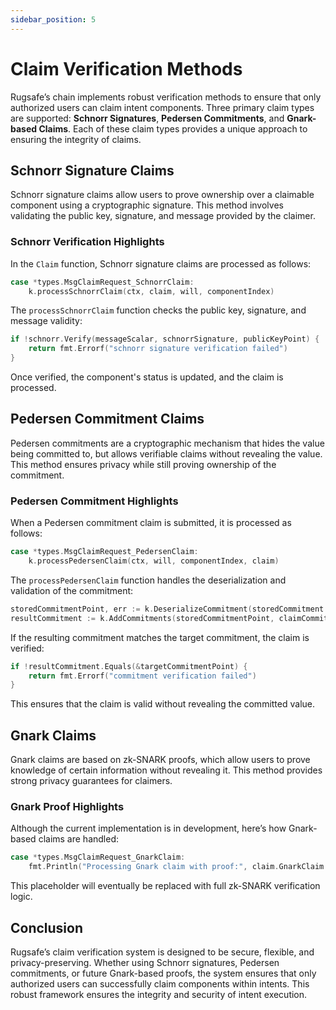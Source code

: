 ```yaml
---
sidebar_position: 5
---
```


# Claim Verification Methods

Rugsafe’s chain implements robust verification methods to ensure that only authorized users can claim intent components. Three primary claim types are supported: **Schnorr Signatures**, **Pedersen Commitments**, and **Gnark-based Claims**. Each of these claim types provides a unique approach to ensuring the integrity of claims.

## Schnorr Signature Claims

Schnorr signature claims allow users to prove ownership over a claimable component using a cryptographic signature. This method involves validating the public key, signature, and message provided by the claimer.

### Schnorr Verification Highlights

In the `Claim` function, Schnorr signature claims are processed as follows:

```go
case *types.MsgClaimRequest_SchnorrClaim:
    k.processSchnorrClaim(ctx, claim, will, componentIndex)
```

The `processSchnorrClaim` function checks the public key, signature, and message validity:

```go
if !schnorr.Verify(messageScalar, schnorrSignature, publicKeyPoint) {
    return fmt.Errorf("schnorr signature verification failed")
}
```

Once verified, the component's status is updated, and the claim is processed.

## Pedersen Commitment Claims

Pedersen commitments are a cryptographic mechanism that hides the value being committed to, but allows verifiable claims without revealing the value. This method ensures privacy while still proving ownership of the commitment.

### Pedersen Commitment Highlights

When a Pedersen commitment claim is submitted, it is processed as follows:

```go
case *types.MsgClaimRequest_PedersenClaim:
    k.processPedersenClaim(ctx, will, componentIndex, claim)
```

The `processPedersenClaim` function handles the deserialization and validation of the commitment:

```go
storedCommitmentPoint, err := k.DeserializeCommitment(storedCommitment.Commitment)
resultCommitment := k.AddCommitments(storedCommitmentPoint, claimCommitmentPoint)
```

If the resulting commitment matches the target commitment, the claim is verified:

```go
if !resultCommitment.Equals(&targetCommitmentPoint) {
    return fmt.Errorf("commitment verification failed")
}
```

This ensures that the claim is valid without revealing the committed value.

## Gnark Claims

Gnark claims are based on zk-SNARK proofs, which allow users to prove knowledge of certain information without revealing it. This method provides strong privacy guarantees for claimers.

### Gnark Proof Highlights

Although the current implementation is in development, here’s how Gnark-based claims are handled:

```go
case *types.MsgClaimRequest_GnarkClaim:
    fmt.Println("Processing Gnark claim with proof:", claim.GnarkClaim.Proof)
```

This placeholder will eventually be replaced with full zk-SNARK verification logic.

## Conclusion

Rugsafe’s claim verification system is designed to be secure, flexible, and privacy-preserving. Whether using Schnorr signatures, Pedersen commitments, or future Gnark-based proofs, the system ensures that only authorized users can successfully claim components within intents. This robust framework ensures the integrity and security of intent execution.
